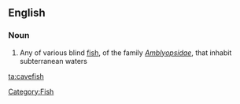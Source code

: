 ==English==

===Noun===
{{wikipedia}}
{{en-noun|es|pl2=cavefish}}

# Any of various blind [[fish]], of the family ''[[Amblyopsidae]]'', that inhabit subterranean waters

[[Category:Fish]]
[[ta:cavefish]]